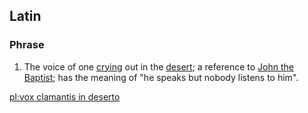==Latin==

===Phrase===
{{head|la|phrase|head=[[vōx]] [[clamo|clāmantis]] [[in]] [[desertus|dēserto]]}}

# The voice of one [[cry]]ing out in the [[desert]]; a reference to [[John the Baptist]]; has the meaning of "he speaks but nobody listens to him".

[[pl:vox clamantis in deserto]]